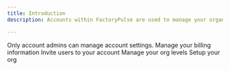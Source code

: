 ```yaml
---
title: Introduction
description: Accounts within FactoryPulse are used to manage your organisation and users. All data is stored within an account.

---
```


<Warning>
  Only account admins can manage account settings.
</Warning>

<CardGroup cols={2}>
    <Card
  title="Billing"
  icon="credit-card"
  href="billing"
  >
    Manage your billing information
  </Card>
  <Card
    title="Inviting Users"
    icon="user-plus"
    href="inviting-users"
  >
    Invite users to your account
  </Card>
  <Card
    title="Org Levels"
    icon="bars"
    href="org-levels"
  >
    Manage your org levels
  </Card>
  <Card
    title="Org Setup"
    icon="gear"
    href="org-setup"
  >
    Setup your org
  </Card>

</CardGroup>
